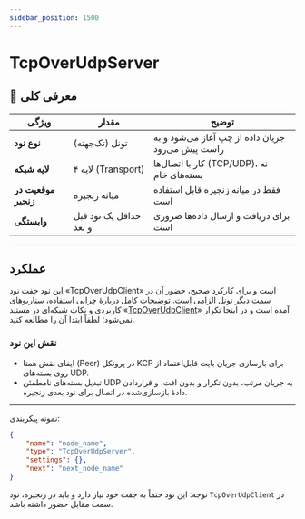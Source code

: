 ```yaml
---
sidebar_position: 1500
---
```


# TcpOverUdpServer

## 📖 معرفی کلی

| ویژگی              | مقدار                    | توضیح                                                     |
|--------------------|--------------------------|-----------------------------------------------------------|
| **نوع نود**        | تونل (تک‌جهته)          | جریان داده از چپ آغاز می‌شود و به راست پیش می‌رود         |
| **لایه شبکه**      | لایه ۴ (Transport)       | کار با اتصال‌ها (TCP/UDP)، نه بسته‌های خام               |
| **موقعیت در زنجیر**| میانه زنجیره             | فقط در میانه زنجیره قابل استفاده است                     |
| **وابستگی**        | حداقل یک نود قبل و بعد   | برای دریافت و ارسال داده‌ها ضروری است                    |

---

## عملکرد

این نود جفت نود «TcpOverUdpClient» است و برای کارکرد صحیح، حضور آن در سمت دیگر تونل الزامی است. توضیحات کامل دربارهٔ چرایی استفاده، سناریوهای کاربردی و نکات شبکه‌ای در مستند «[TcpOverUdpClient](./tcp-over-udp-client)» آمده است و در اینجا تکرار نمی‌شود؛ لطفاً ابتدا آن را مطالعه کنید.

### نقش این نود
- ایفای نقش همتا (Peer) در پروتکل KCP برای بازسازی جریان بایت قابل‌اعتماد از روی بسته‌های UDP.
- تبدیل بسته‌های نامطمئن UDP به جریان مرتب، بدون تکرار و بدون افت، و قراردادن دادهٔ بازسازی‌شده در اتصال برای نود بعدی زنجیره.

---

نمونه پیکربندی:

```json
{
    "name": "node_name",
    "type": "TcpOverUdpServer",
    "settings": {},
    "next": "next_node_name"
}
```

توجه: این نود حتماً به جفت خود نیاز دارد و باید در زنجیره، نود `TcpOverUdpClient` در سمت مقابل حضور داشته باشد.



